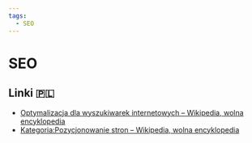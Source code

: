 ```yaml
---
tags:
  - SEO
---
```


# SEO

## Linki 🇵🇱

- [Optymalizacja dla wyszukiwarek internetowych – Wikipedia, wolna encyklopedia](https://pl.wikipedia.org/wiki/Optymalizacja_dla_wyszukiwarek_internetowych)
- [Kategoria:Pozycjonowanie stron – Wikipedia, wolna encyklopedia](https://pl.wikipedia.org/wiki/Kategoria:Pozycjonowanie_stron)
